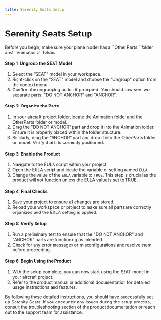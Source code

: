 ---
title: Serenity Seats Setup
---


# Serenity Seats Setup

<Callout type="error" emoji="️🚫">
  Before you begin, make sure your plane model has a ``Other Parts`` folder and ``Animations`` folder.
</Callout>

#### Step 1: Ungroup the SEAT Model
1. Select the "SEAT" model in your workspace.
2. Right-click on the "SEAT" model and choose the "Ungroup" option from the context menu.
3. Confirm the ungrouping action if prompted. You should now see two separate parts: "DO NOT ANCHOR" and "ANCHOR".

#### Step 2: Organize the Parts
1. In your aircraft project folder, locate the Animation folder and the OtherParts folder or model.
2. Drag the "DO NOT ANCHOR" part and drop it into the Animation folder. Ensure it is properly placed within the folder structure.
3. Similarly, drag the "ANCHOR" part and drop it into the OtherParts folder or model. Verify that it is correctly positioned.

#### Step 3: Enable the Product
1. Navigate to the EULA script within your project.
2. Open the EULA script and locate the variable or setting named `EULA`.
3. Change the value of the `EULA` variable to `TRUE`. This step is crucial as the product will not function unless the EULA value is set to TRUE.

#### Step 4: Final Checks
1. Save your project to ensure all changes are stored.
2. Reload your workspace or project to make sure all parts are correctly organized and the EULA setting is applied.

#### Step 5: Verify Setup
1. Run a preliminary test to ensure that the "DO NOT ANCHOR" and "ANCHOR" parts are functioning as intended.
2. Check for any error messages or misconfigurations and resolve them before proceeding.

#### Step 6: Begin Using the Product
1. With the setup complete, you can now start using the SEAT model in your aircraft project.
2. Refer to the product manual or additional documentation for detailed usage instructions and features.

By following these detailed instructions, you should have successfully set up Serenity Seats. If you encounter any issues during the setup process, consult the troubleshooting section of the product documentation or reach out to the support team for assistance.
